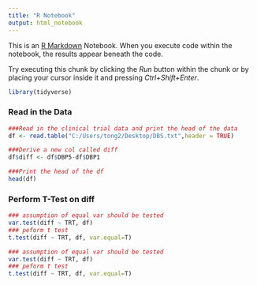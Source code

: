 ---
title: "R Notebook"
output: html_notebook
---

This is an [R Markdown](http://rmarkdown.rstudio.com) Notebook. When you execute code within the notebook, the results appear beneath the code. 

Try executing this chunk by clicking the *Run* button within the chunk or by placing your cursor inside it and pressing *Ctrl+Shift+Enter*. 

```{r}
library(tidyverse)
```

### Read in the Data

```{r}
###Read in the clinical trial data and print the head of the data
df <- read.table("C:/Users/tong2/Desktop/DBS.txt",header = TRUE)

###Derive a new col called diff
df$diff <- df$DBP5-df$DBP1

###Print the head of the df
head(df)
```
### Perform T-Test on diff
```{r}
### assumption of equal var should be tested
var.test(diff ~ TRT, df)
### peform t test
t.test(diff ~ TRT, df, var.equal=T)
```
```{r}
### assumption of equal var should be tested
var.test(diff ~ TRT, df)
### peform t test
t.test(diff ~ TRT, df, var.equal=T)
```

